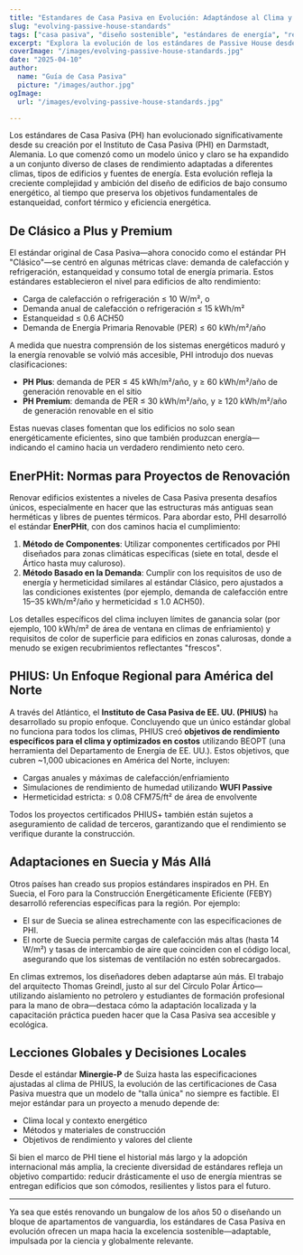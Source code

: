```yaml
---
title: "Estandares de Casa Pasiva en Evolución: Adaptándose al Clima y al Contexto"
slug: "evolving-passive-house-standards"
tags: ["casa pasiva", "diseño sostenible", "estándares de energía", "renovaciones"]
excerpt: "Explora la evolución de los estándares de Passive House desde el modelo original 'Clásico' hasta certificaciones específicas para el clima como PHIUS y EnerPHit, reflejando una creciente necesidad de flexibilidad y aplicabilidad global."
coverImage: "/images/evolving-passive-house-standards.jpg"
date: "2025-04-10"
author:
  name: "Guía de Casa Pasiva"
  picture: "/images/author.jpg"
ogImage:
  url: "/images/evolving-passive-house-standards.jpg"

---
```

Los estándares de Casa Pasiva (PH) han evolucionado significativamente desde su creación por el Instituto de Casa Pasiva (PHI) en Darmstadt, Alemania. Lo que comenzó como un modelo único y claro se ha expandido a un conjunto diverso de clases de rendimiento adaptadas a diferentes climas, tipos de edificios y fuentes de energía. Esta evolución refleja la creciente complejidad y ambición del diseño de edificios de bajo consumo energético, al tiempo que preserva los objetivos fundamentales de estanqueidad, confort térmico y eficiencia energética.

## De Clásico a Plus y Premium

El estándar original de Casa Pasiva—ahora conocido como el estándar PH "Clásico"—se centró en algunas métricas clave: demanda de calefacción y refrigeración, estanqueidad y consumo total de energía primaria. Estos estándares establecieron el nivel para edificios de alto rendimiento:

- Carga de calefacción o refrigeración ≤ 10 W/m², o
- Demanda anual de calefacción o refrigeración ≤ 15 kWh/m²
- Estanqueidad ≤ 0.6 ACH50
- Demanda de Energía Primaria Renovable (PER) ≤ 60 kWh/m²/año

A medida que nuestra comprensión de los sistemas energéticos maduró y la energía renovable se volvió más accesible, PHI introdujo dos nuevas clasificaciones:

- **PH Plus**: demanda de PER ≤ 45 kWh/m²/año, y ≥ 60 kWh/m²/año de generación renovable en el sitio
- **PH Premium**: demanda de PER ≤ 30 kWh/m²/año, y ≥ 120 kWh/m²/año de generación renovable en el sitio

Estas nuevas clases fomentan que los edificios no solo sean energéticamente eficientes, sino que también produzcan energía—indicando el camino hacia un verdadero rendimiento neto cero.
## EnerPHit: Normas para Proyectos de Renovación

Renovar edificios existentes a niveles de Casa Pasiva presenta desafíos únicos, especialmente en hacer que las estructuras más antiguas sean herméticas y libres de puentes térmicos. Para abordar esto, PHI desarrolló el estándar **EnerPHit**, con dos caminos hacia el cumplimiento:

1. **Método de Componentes**: Utilizar componentes certificados por PHI diseñados para zonas climáticas específicas (siete en total, desde el Ártico hasta muy caluroso).
2. **Método Basado en la Demanda**: Cumplir con los requisitos de uso de energía y hermeticidad similares al estándar Clásico, pero ajustados a las condiciones existentes (por ejemplo, demanda de calefacción entre 15–35 kWh/m²/año y hermeticidad ≤ 1.0 ACH50).

Los detalles específicos del clima incluyen límites de ganancia solar (por ejemplo, 100 kWh/m² de área de ventana en climas de enfriamiento) y requisitos de color de superficie para edificios en zonas calurosas, donde a menudo se exigen recubrimientos reflectantes "frescos".

## PHIUS: Un Enfoque Regional para América del Norte

A través del Atlántico, el **Instituto de Casa Pasiva de EE. UU. (PHIUS)** ha desarrollado su propio enfoque. Concluyendo que un único estándar global no funciona para todos los climas, PHIUS creó **objetivos de rendimiento específicos para el clima y optimizados en costos** utilizando BEOPT (una herramienta del Departamento de Energía de EE. UU.). Estos objetivos, que cubren ~1,000 ubicaciones en América del Norte, incluyen:

- Cargas anuales y máximas de calefacción/enfriamiento
- Simulaciones de rendimiento de humedad utilizando **WUFI Passive**
- Hermeticidad estricta: ≤ 0.08 CFM75/ft² de área de envolvente

Todos los proyectos certificados PHIUS+ también están sujetos a aseguramiento de calidad de terceros, garantizando que el rendimiento se verifique durante la construcción.
## Adaptaciones en Suecia y Más Allá

Otros países han creado sus propios estándares inspirados en PH. En Suecia, el Foro para la Construcción Energéticamente Eficiente (FEBY) desarrolló referencias específicas para la región. Por ejemplo:

- El sur de Suecia se alinea estrechamente con las especificaciones de PHI.
- El norte de Suecia permite cargas de calefacción más altas (hasta 14 W/m²) y tasas de intercambio de aire que coinciden con el código local, asegurando que los sistemas de ventilación no estén sobrecargados.

En climas extremos, los diseñadores deben adaptarse aún más. El trabajo del arquitecto Thomas Greindl, justo al sur del Círculo Polar Ártico—utilizando aislamiento no petrolero y estudiantes de formación profesional para la mano de obra—destaca cómo la adaptación localizada y la capacitación práctica pueden hacer que la Casa Pasiva sea accesible y ecológica.

## Lecciones Globales y Decisiones Locales

Desde el estándar **Minergie-P** de Suiza hasta las especificaciones ajustadas al clima de PHIUS, la evolución de las certificaciones de Casa Pasiva muestra que un modelo de "talla única" no siempre es factible. El mejor estándar para un proyecto a menudo depende de:

- Clima local y contexto energético
- Métodos y materiales de construcción
- Objetivos de rendimiento y valores del cliente

Si bien el marco de PHI tiene el historial más largo y la adopción internacional más amplia, la creciente diversidad de estándares refleja un objetivo compartido: reducir drásticamente el uso de energía mientras se entregan edificios que son cómodos, resilientes y listos para el futuro.

---

Ya sea que estés renovando un bungalow de los años 50 o diseñando un bloque de apartamentos de vanguardia, los estándares de Casa Pasiva en evolución ofrecen un mapa hacia la excelencia sostenible—adaptable, impulsada por la ciencia y globalmente relevante.
